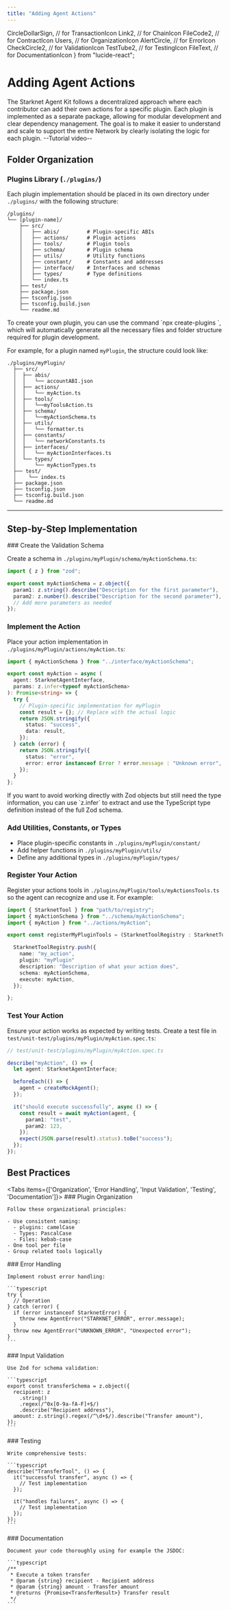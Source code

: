 ```yaml
---
title: "Adding Agent Actions"
---
```


  CircleDollarSign, // for TransactionIcon
  Link2, // for ChainIcon
  FileCode2, // for ContractIcon
  Users, // for OrganizationIcon
  AlertCircle, // for ErrorIcon
  CheckCircle2, // for ValidationIcon
  TestTube2, // for TestingIcon
  FileText, // for DocumentationIcon
} from "lucide-react";

# Adding Agent Actions

The Starknet Agent Kit follows a decentralized approach where each contributor can add their own actions for a specific plugin. Each plugin is implemented as a separate package, allowing for modular development and clear dependency management. The goal is to make it easier to understand and scale to support the entire Network by clearly isolating the logic for each plugin.
--Tutorial video--

## Folder Organization

### Plugins Library (`./plugins/`)

Each plugin implementation should be placed in its own directory under `./plugins/` with the following structure:

```
/plugins/
└── [plugin-name]/
    ├── src/
    │   ├── abis/         # Plugin-specific ABIs
    │   ├── actions/      # Plugin actions
    │   ├── tools/        # Plugin tools
    │   ├── schema/       # Plugin schema
    │   ├── utils/        # Utility functions
    │   ├── constant/     # Constants and addresses
    │   ├── interface/    # Interfaces and schemas
    │   ├── types/        # Type definitions 
    │   └── index.ts
    ├── test/
    ├── package.json        
    ├── tsconfig.json      
    ├── tsconfig.build.json       
    └── readme.md
```

<Callout type="info" emoji="ℹ️">
To create your own plugin, you can use the command `npx create-plugins <name_of_your_plugins>`, which will automatically generate all the necessary files and folder structure required for plugin development.
</Callout>

For example, for a plugin named `myPlugin`, the structure could look like:

```
./plugins/myPlugin/
  ├── src/
  │  ├── abis/
  │  │   └── accountABI.json
  │  ├── actions/
  │  │   └── myAction.ts
  │  ├── tools/
  │  │   └──myToolsAction.ts
  │  ├── schema/
  │  │   └──myActionSchema.ts
  │  ├── utils/
  │  │   └── formatter.ts
  │  ├── constants/
  │  │   └── networkConstants.ts
  │  ├── interfaces/
  │  │   └── myActionInterfaces.ts
  │  └── types/
  │      └── myActionTypes.ts
  ├── test/
  │    └── index.ts
  ├── package.json        
  ├── tsconfig.json      
  ├── tsconfig.build.json       
  └── readme.md
```

---

## Step-by-Step Implementation

<Steps>
### Create the Validation Schema

Create a schema in `./plugins/myPlugin/schema/myActionSchema.ts`:

```typescript
import { z } from "zod";

export const myActionSchema = z.object({
  param1: z.string().describe("Description for the first parameter"),
  param2: z.number().describe("Description for the second parameter"),
  // Add more parameters as needed
});
```

### Implement the Action

Place your action implementation in `./plugins/myPlugin/actions/myAction.ts`:

```typescript
import { myActionSchema } from "../interface/myActionSchema";

export const myAction = async (
  agent: StarknetAgentInterface,
  params: z.infer<typeof myActionSchema>
): Promise<string> => {
  try {
    // Plugin-specific implementation for myPlugin
    const result = {}; // Replace with the actual logic
    return JSON.stringify({
      status: "success",
      data: result,
    });
  } catch (error) {
    return JSON.stringify({
      status: "error",
      error: error instanceof Error ? error.message : "Unknown error",
    });
  }
};
```

<Callout type="info" emoji="ℹ️">
If you want to avoid working directly with Zod objects but still need the type information, you can use `z.infer<typeof YourZodSchema>` to extract and use the TypeScript type definition instead of the full Zod schema.
</Callout>

### Add Utilities, Constants, or Types

- Place plugin-specific constants in `./plugins/myPlugin/constant/`
- Add helper functions in `./plugins/myPlugin/utils/`
- Define any additional types in `./plugins/myPlugin/types/`

### Register Your Action

Register your actions tools in `./plugins/myPlugin/tools/myActionsTools.ts` so the agent can recognize and use it. For example:

```typescript
import { StarknetTool } from "path/to/registry";
import { myActionSchema } from "../schema/myActionSchema";
import { myAction } from "../actions/myAction";

export const registerMyPluginTools = (StarknetToolRegistry : StarknetTool[]) => {

  StarknetToolRegistry.push({
    name: "my_action",
    plugin: "myPlugin"
    description: "Description of what your action does",
    schema: myActionSchema,
    execute: myAction,
  });

};
```

### Test Your Action

Ensure your action works as expected by writing tests. Create a test file in `test/unit-test/plugins/myPlugin/myAction.spec.ts`:

```typescript
// test/unit-test/plugins/myPlugin/myAction.spec.ts

describe("myAction", () => {
  let agent: StarknetAgentInterface;

  beforeEach(() => {
    agent = createMockAgent();
  });

  it("should execute successfully", async () => {
    const result = await myAction(agent, {
      param1: "test",
      param2: 123,
    });
    expect(JSON.parse(result).status).toBe("success");
  });
});
```

</Steps>

## Best Practices

<Tabs items={['Organization', 'Error Handling', 'Input Validation', 'Testing', 'Documentation']}>
  <Tab>
    ### Plugin Organization

    Follow these organizational principles:

    - Use consistent naming:
      - plugins: camelCase
      - Types: PascalCase
      - Files: kebab-case
    - One tool per file
    - Group related tools logically

  </Tab>
  <Tab>
    ### Error Handling

    Implement robust error handling:

    ```typescript
    try {
      // Operation
    } catch (error) {
      if (error instanceof StarknetError) {
        throw new AgentError("STARKNET_ERROR", error.message);
      }
      throw new AgentError("UNKNOWN_ERROR", "Unexpected error");
    }
    ```

  </Tab>
  <Tab>
    ### Input Validation

    Use Zod for schema validation:

    ```typescript
    export const transferSchema = z.object({
      recipient: z
        .string()
        .regex(/^0x[0-9a-fA-F]+$/)
        .describe("Recipient address"),
      amount: z.string().regex(/^\d+$/).describe("Transfer amount"),
    });
    ```

  </Tab>
  <Tab>
    ### Testing

    Write comprehensive tests:

    ```typescript
    describe("TransferTool", () => {
      it("successful transfer", async () => {
        // Test implementation
      });

      it("handles failures", async () => {
        // Test implementation
      });
    });
    ```

  </Tab>
  <Tab>
    ### Documentation

    Document your code thoroughly using for example the JSDOC:

    ```typescript
    /**
     * Execute a token transfer
     * @param {string} recipient - Recipient address
     * @param {string} amount - Transfer amount
     * @returns {Promise<TransferResult>} Transfer result
     */
    ```

  </Tab>
</Tabs>

